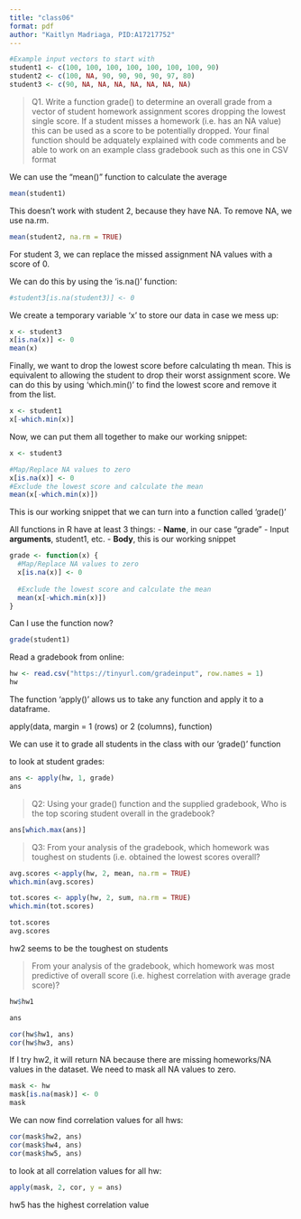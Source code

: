 ```yaml
---
title: "class06"
format: pdf
author: "Kaitlyn Madriaga, PID:A17217752"
---
```


```r
#Example input vectors to start with 
student1 <- c(100, 100, 100, 100, 100, 100, 100, 90)
student2 <- c(100, NA, 90, 90, 90, 90, 97, 80)
student3 <- c(90, NA, NA, NA, NA, NA, NA, NA)
```

>Q1. Write a function grade() to determine an overall grade from a vector of student homework
assignment scores dropping the lowest single score. If a student misses a homework (i.e. has an
NA value) this can be used as a score to be potentially dropped. Your final function should be
adquately explained with code comments and be able to work on an example class gradebook
such as this one in CSV format

We can use the "mean()" function to calculate the average  
```r
mean(student1)
```
This doesn't work with student 2, because they have NA. To remove NA, we use na.rm.  
```r
mean(student2, na.rm = TRUE)
```

For student 3, we can replace the missed assignment NA values with a score of 0. 

We can do this by using the 'is.na()' function: 
```r
#student3[is.na(student3)] <- 0 
```

We create a temporary variable 'x' to store our data in case we mess up: 
```r
x <- student3
x[is.na(x)] <- 0 
mean(x)
```

Finally, we want to drop the lowest score before calculating th mean.  This is equivalent to allowing the student to drop their worst assignment score. We can do this by using 'which.min()' to find the lowest score and remove it from the list.

```r
x <- student1
x[-which.min(x)]
```

Now, we can put them all together to make our working snippet:
```r
x <- student3

#Map/Replace NA values to zero 
x[is.na(x)] <- 0
#Exclude the lowest score and calculate the mean 
mean(x[-which.min(x)])
```

This is our working snippet that we can turn into a function called 'grade()'

All functions in R have at least 3 things: 
- **Name**, in our case "grade"
- Input **arguments**, student1, etc. 
- **Body**, this is our working snippet

```r
grade <- function(x) {
  #Map/Replace NA values to zero 
  x[is.na(x)] <- 0
  
  #Exclude the lowest score and calculate the mean 
  mean(x[-which.min(x)])
}
```

Can I use the function now? 

```r
grade(student1)
```

Read a gradebook from online: 
```r
hw <- read.csv("https://tinyurl.com/gradeinput", row.names = 1)
hw
```

The function 'apply()' allows us to take any function and apply it to a dataframe. 

apply(data, margin = 1 (rows) or 2 (columns), function)

We can use it to grade all students in the class with our 'grade()' function

to look at student grades: 
```r
ans <- apply(hw, 1, grade)
ans
```

> Q2: Using your grade() function and the supplied gradebook, Who is the top scoring student overall in the gradebook? 

```r
ans[which.max(ans)]
```


> Q3: From your analysis of the gradebook, which homework was toughest on students (i.e. obtained the lowest scores overall?

```r
avg.scores <-apply(hw, 2, mean, na.rm = TRUE)
which.min(avg.scores)
```

```r
tot.scores <- apply(hw, 2, sum, na.rm = TRUE)
which.min(tot.scores)
```

```r
tot.scores
avg.scores
```

hw2 seems to be the toughest on students 

> From your analysis of the gradebook, which homework was most
predictive of overall score (i.e. highest correlation with average grade score)?

```r
hw$hw1
```

```r
ans
```

```r
cor(hw$hw1, ans)
cor(hw$hw3, ans)
```

If I try hw2, it will return NA because there are missing homeworks/NA values in the dataset. We need to mask all NA values to zero. 

```r
mask <- hw
mask[is.na(mask)] <- 0 
mask
```

We can now find correlation values for all hws: 
```r
cor(mask$hw2, ans)
cor(mask$hw4, ans)
cor(mask$hw5, ans)
```

to look at all correlation values for all hw: 
```r
apply(mask, 2, cor, y = ans)
```

hw5 has the highest correlation value 

